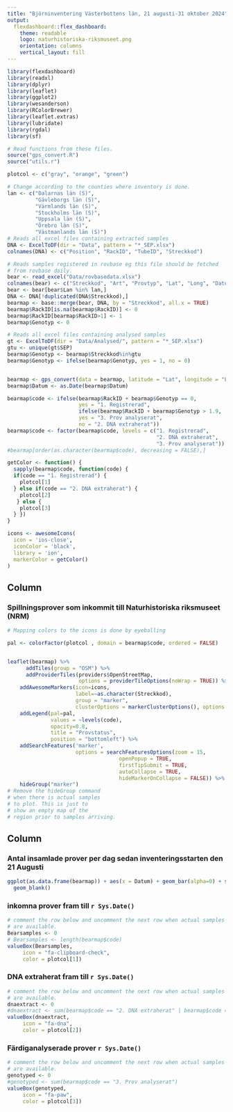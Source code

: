 ```yaml
---
title: "Björninventering Västerbottens län, 21 augusti-31 oktober 2024"
output: 
  flexdashboard::flex_dashboard:
    theme: readable
    logo: naturhistoriska-riksmuseet.png
    orientation: columns
    vertical_layout: fill
---
```

  

```r
library(flexdashboard)
library(readxl)
library(dplyr)
library(leaflet)
library(ggplot2)
library(wesanderson)
library(RColorBrewer)
library(leaflet.extras)
library(lubridate)
library(rgdal)
library(sf)

# Read functions from these files.
source("gps_convert.R")
source("utils.r")

plotcol <- c("gray", "orange", "green")

# Change according to the counties where inventory is done.
lan <- c("Dalarnas län (S)",
         "Gävleborgs län (S)",
         "Värmlands län (S)",
         "Stockholms län (S)",
         "Uppsala län (S)",
         "Örebro län (S)",
         "Västmanlands län (S)")
# Reads all excel files containing extracted samples
DNA <- ExcelToDF(dir = "Data", pattern = "*_SEP.xlsx")
colnames(DNA) <- c("Position", "RackID", "TubeID", "Streckkod")

# Reads samples registered in rovbase eg this file should be fetched
# from rovbase daily.
bear <- read_excel("Data/rovbasedata.xlsx")
colnames(bear) <- c("Streckkod", "Art", "Provtyp", "Lat", "Long", "Datum", "Kommunnummer", "Kommun", "Lansnummer", "Lan")
bear <- bear[bear$Lan %in% lan,]
DNA <- DNA[!duplicated(DNA$Streckkod),]
bearmap <- base::merge(bear, DNA, by = "Streckkod", all.x = TRUE)
bearmap$RackID[is.na(bearmap$RackID)] <- 0
bearmap$RackID[bearmap$RackID>1] <- 1
bearmap$Genotyp <- 0

# Reads all excel files containing analysed samples
gt <- ExcelToDF(dir = "Data/Analysed/", pattern = "*_SEP.xlsx")
gtu <- unique(gt$SEP)
bearmap$Genotyp <- bearmap$Streckkod%in%gtu
bearmap$Genotyp <- ifelse(bearmap$Genotyp, yes = 1, no = 0)


bearmap <- gps_convert(data = bearmap, latitude = "Lat", longitude = "Long")
bearmap$Datum <- as.Date(bearmap$Datum)

bearmap$code <- ifelse(bearmap$RackID + bearmap$Genotyp == 0,
                       yes = "1. Registrerad",
                       ifelse(bearmap$RackID + bearmap$Genotyp > 1.9,
                       yes = "3. Prov analyserat",
                       no = "2. DNA extraherat"))
bearmap$code <- factor(bearmap$code, levels = c("1. Registrerad",
                                                "2. DNA extraherat",
                                                "3. Prov analyserat"))
#bearmap[order(as.character(bearmap$code), decreasing = FALSE),]

```

```r
getColor <- function() {
  sapply(bearmap$code, function(code) {
  if(code == "1. Registrerad") {
    plotcol[1]
  } else if(code == "2. DNA extraherat") {
    plotcol[2]
   } else {
    plotcol[3]
  } })
}

icons <- awesomeIcons(
  icon = 'ios-close',
  iconColor = 'black',
  library = 'ion',
  markerColor = getColor()
)
```



Column {data-width=650}
-----------------------------------------------------------------------

### Spillningsprover som inkommit till Naturhistoriska riksmuseet (NRM)

```r
# Mapping colors to the icons is done by eyeballing

pal <- colorFactor(plotcol , domain = bearmap$code, ordered = FALSE)


leaflet(bearmap) %>%
      addTiles(group = "OSM") %>%
      addProviderTiles(providers$OpenStreetMap,
                       options = providerTileOptions(noWrap = TRUE)) %>%
    addAwesomeMarkers(icon=icons,
                      label=~as.character(Streckkod),
                      group = "marker",
                      clusterOptions = markerClusterOptions(), options = ) %>%
    addLegend(pal=pal,
              values = ~levels(code),
              opacity=0.8,
              title = "Provstatus",
              position = "bottomleft") %>%
    addSearchFeatures('marker',
                      options = searchFeaturesOptions(zoom = 15,
                                    openPopup = TRUE,
                                    firstTipSubmit = TRUE,
                                    autoCollapse = TRUE,
                                    hideMarkerOnCollapse = FALSE)) %>%
    hideGroup("marker")
# Remove the hideGroup command
# when there is actual samples
# to plot. This is just to
# show an empty map of the
# region prior to samples arriving.

```

Column {data-width=350}
-----------------------------------------------------------------------

### Antal insamlade prover per dag sedan inventeringsstarten den 21 Augusti

```r

ggplot(as.data.frame(bearmap)) + aes(x = Datum) + geom_bar(alpha=0) + scale_y_continuous(name = "Insamlade prover per dag") +
  geom_blank()

```

### inkomna prover fram till `r Sys.Date()`

```r
# comment the row below and uncomment the next row when actual samples
# are available.
Bearsamples <- 0
# Bearsamples <- length(bearmap$code)
valueBox(Bearsamples,
	 icon = "fa-clipboard-check",
	 color = plotcol[1])
```

### DNA extraherat fram till `r Sys.Date()`

```r
# comment the row below and uncomment the next row when actual samples
# are available.
dnaextract <- 0
#dnaextract <- sum(bearmap$code == "2. DNA extraherat" | bearmap$code == "3. Prov analyserat")
valueBox(dnaextract,
	 icon = "fa-dna",
	 color = plotcol[2])

```

### Färdiganalyserade prover `r Sys.Date()`

```r
# comment the row below and uncomment the next row when actual samples
# are available.
genotyped <- 0
#genotyped <- sum(bearmap$code == "3. Prov analyserat")
valueBox(genotyped,
	 icon = "fa-paw",
	 color = plotcol[3])
```
